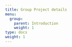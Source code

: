 ```yaml
---
title: Group Project details
menu:
  group:
    parent: Introduction
    weight: 1
type: docs
weight: 1
---
```




